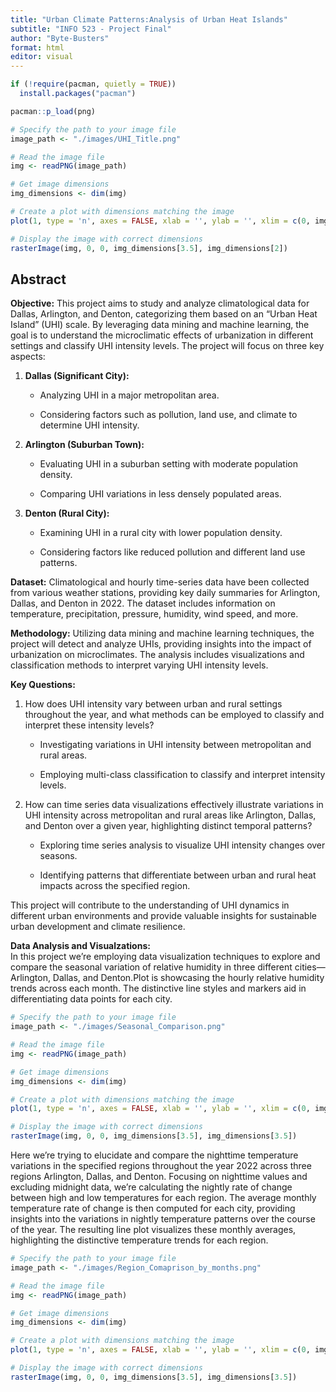 ```yaml
---
title: "Urban Climate Patterns:Analysis of Urban Heat Islands"
subtitle: "INFO 523 - Project Final"
author: "Byte-Busters"
format: html
editor: visual
---
```


```r
if (!require(pacman, quietly = TRUE))
  install.packages("pacman")

pacman::p_load(png)

# Specify the path to your image file
image_path <- "./images/UHI_Title.png"

# Read the image file
img <- readPNG(image_path)

# Get image dimensions
img_dimensions <- dim(img)

# Create a plot with dimensions matching the image
plot(1, type = 'n', axes = FALSE, xlab = '', ylab = '', xlim = c(0, img_dimensions[3.5]), ylim = c(0, img_dimensions[2]))

# Display the image with correct dimensions
rasterImage(img, 0, 0, img_dimensions[3.5], img_dimensions[2])

```

## **Abstract**

**Objective:** This project aims to study and analyze climatological data for Dallas, Arlington, and Denton, categorizing them based on an "Urban Heat Island" (UHI) scale. By leveraging data mining and machine learning, the goal is to understand the microclimatic effects of urbanization in different settings and classify UHI intensity levels. The project will focus on three key aspects:

1.  **Dallas (Significant City):**

    -   Analyzing UHI in a major metropolitan area.

    -   Considering factors such as pollution, land use, and climate to determine UHI intensity.

2.  **Arlington (Suburban Town):**

    -   Evaluating UHI in a suburban setting with moderate population density.

    -   Comparing UHI variations in less densely populated areas.

3.  **Denton (Rural City):**

    -   Examining UHI in a rural city with lower population density.

    -   Considering factors like reduced pollution and different land use patterns.

**Dataset:** Climatological and hourly time-series data have been collected from various weather stations, providing key daily summaries for Arlington, Dallas, and Denton in 2022. The dataset includes information on temperature, precipitation, pressure, humidity, wind speed, and more.

**Methodology:** Utilizing data mining and machine learning techniques, the project will detect and analyze UHIs, providing insights into the impact of urbanization on microclimates. The analysis includes visualizations and classification methods to interpret varying UHI intensity levels.

**Key Questions:**

1.  How does UHI intensity vary between urban and rural settings throughout the year, and what methods can be employed to classify and interpret these intensity levels?

    -   Investigating variations in UHI intensity between metropolitan and rural areas.

    -   Employing multi-class classification to classify and interpret intensity levels.

2.  How can time series data visualizations effectively illustrate variations in UHI intensity across metropolitan and rural areas like Arlington, Dallas, and Denton over a given year, highlighting distinct temporal patterns?

    -   Exploring time series analysis to visualize UHI intensity changes over seasons.

    -   Identifying patterns that differentiate between urban and rural heat impacts across the specified region.

This project will contribute to the understanding of UHI dynamics in different urban environments and provide valuable insights for sustainable urban development and climate resilience.

**Data Analysis and Visualzations:**\
In this project we're employing data visualization techniques to explore and compare the seasonal variation of relative humidity in three different cities---Arlington, Dallas, and Denton.Plot is showcasing the hourly relative humidity trends across each month. The distinctive line styles and markers aid in differentiating data points for each city.

```r

# Specify the path to your image file
image_path <- "./images/Seasonal_Comparison.png"

# Read the image file
img <- readPNG(image_path)

# Get image dimensions
img_dimensions <- dim(img)

# Create a plot with dimensions matching the image
plot(1, type = 'n', axes = FALSE, xlab = '', ylab = '', xlim = c(0, img_dimensions[3.5]), ylim = c(0, img_dimensions[3.5]))

# Display the image with correct dimensions
rasterImage(img, 0, 0, img_dimensions[3.5], img_dimensions[3.5])
```

Here we're trying to elucidate and compare the nighttime temperature variations in the specified regions throughout the year 2022 across three regions Arlington, Dallas, and Denton. Focusing on nighttime values and excluding midnight data, we're calculating the nightly rate of change between high and low temperatures for each region. The average monthly temperature rate of change is then computed for each city, providing insights into the variations in nightly temperature patterns over the course of the year. The resulting line plot visualizes these monthly averages, highlighting the distinctive temperature trends for each region.\

```r

# Specify the path to your image file
image_path <- "./images/Region_Comaprison_by_months.png"

# Read the image file
img <- readPNG(image_path)

# Get image dimensions
img_dimensions <- dim(img)

# Create a plot with dimensions matching the image
plot(1, type = 'n', axes = FALSE, xlab = '', ylab = '', xlim = c(0, img_dimensions[3.5]), ylim = c(0, img_dimensions[3.5]))

# Display the image with correct dimensions
rasterImage(img, 0, 0, img_dimensions[3.5], img_dimensions[3.5])
```
